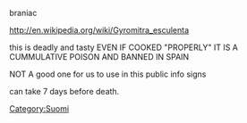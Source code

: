 braniac

http://en.wikipedia.org/wiki/Gyromitra_esculenta

this is deadly and tasty EVEN IF COOKED "PROPERLY" IT IS A CUMMULATIVE POISON AND BANNED IN SPAIN

NOT A good one for us to use in this public info signs

can take 7 days before death.

[[Category:Suomi]]